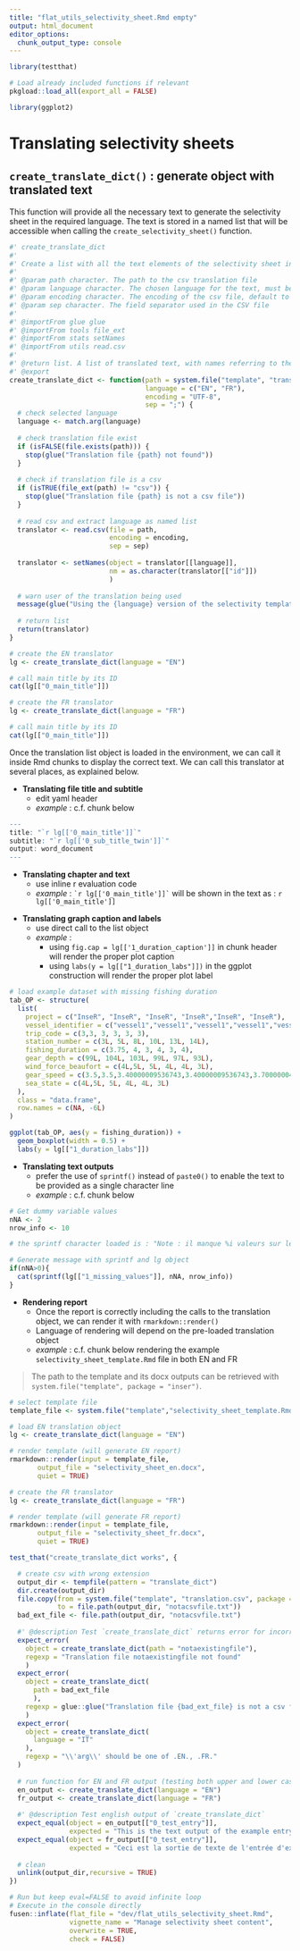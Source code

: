 ```yaml
---
title: "flat_utils_selectivity_sheet.Rmd empty"
output: html_document
editor_options: 
  chunk_output_type: console
---
```


```r
library(testthat)
```

```r
# Load already included functions if relevant
pkgload::load_all(export_all = FALSE)
```

```r
library(ggplot2)
```


# Translating selectivity sheets

## `create_translate_dict()` : generate object with translated text

This function will provide all the necessary text to generate the selectivity sheet in the required language. The text is stored in a named list that will be accessible when calling the `create_selectivity_sheet()` function.

```r
#' create_translate_dict
#' 
#' Create a list with all the text elements of the selectivity sheet in the selected language
#'
#' @param path character. The path to the csv translation file
#' @param language character. The chosen language for the text, must be "FR" or "EN" (default)
#' @param encoding character. The encoding of the csv file, default to "UTF-8"
#' @param sep character. The field separator used in the CSV file
#' 
#' @importFrom glue glue
#' @importFrom tools file_ext
#' @importFrom stats setNames
#' @importFrom utils read.csv
#' 
#' @return list. A list of translated text, with names referring to their location in the sheet
#' @export
create_translate_dict <- function(path = system.file("template", "translation.csv", package = "inser"),
                                  language = c("EN", "FR"),
                                  encoding = "UTF-8",
                                  sep = ";") {
  # check selected language
  language <- match.arg(language)
  
  # check translation file exist
  if (isFALSE(file.exists(path))) {
    stop(glue("Translation file {path} not found"))
  }
  
  # check if translation file is a csv
  if (isTRUE(file_ext(path) != "csv")) {
    stop(glue("Translation file {path} is not a csv file"))
  }
  
  # read csv and extract language as named list
  translator <- read.csv(file = path,
                         encoding = encoding,
                         sep = sep)
  
  translator <- setNames(object = translator[[language]],
                         nm = as.character(translator[["id"]])
                         )
  
  # warn user of the translation being used
  message(glue("Using the {language} version of the selectivity template"))
  
  # return list
  return(translator)
}
```

```r
# create the EN translator
lg <- create_translate_dict(language = "EN")

# call main title by its ID
cat(lg[["0_main_title"]])

# create the FR translator
lg <- create_translate_dict(language = "FR")

# call main title by its ID
cat(lg[["0_main_title"]])
```

Once the translation list object is loaded in the environment, we can call it inside Rmd chunks to display the correct text. We can call this translator at several places, as explained below.

* **Translating file title and subtitle**
  - edit yaml header
  - _example_ : c.f. chunk below
  
```r
---
title: "`r lg[['0_main_title']]`"
subtitle: "`r lg[['0_sub_title_twin']]`"
output: word_document
---
```

* **Translating chapter and text**
  - use inline r evaluation code
  - _example_ : `` `r
lg[['0_main_title']]` `` will be shown in the text as : `r lg[['0_main_title']]`

<!-- line break in r inline code prevents it to be evaluated so we can show the verbatim -->

* **Translating graph caption and labels**
  - use direct call to the list object
  - _example_ :
      - using `fig.cap = lg[['1_duration_caption']]` in chunk header will render the proper plot caption
      - using `labs(y = lg[["1_duration_labs"]])` in the ggplot construction will render the proper plot label
  
```r
# load example dataset with missing fishing duration
tab_OP <- structure(
  list(
    project = c("InseR", "InseR", "InseR", "InseR","InseR", "InseR"),
    vessel_identifier = c("vessel1","vessel1","vessel1","vessel1","vessel1","vessel1"),
    trip_code = c(3,3, 3, 3, 3, 3),
    station_number = c(3L, 5L, 8L, 10L, 13L, 14L),
    fishing_duration = c(3.75, 4, 3, 4, 3, 4),
    gear_depth = c(99L, 104L, 103L, 99L, 97L, 93L),
    wind_force_beaufort = c(4L,5L, 5L, 4L, 4L, 3L),
    gear_speed = c(3.5,3.5,3.40000009536743,3.40000009536743,3.70000004768372,4),
    sea_state = c(4L,5L, 5L, 4L, 4L, 3L)
  ),
  class = "data.frame",
  row.names = c(NA, -6L)
)
```

```r
ggplot(tab_OP, aes(y = fishing_duration)) +
  geom_boxplot(width = 0.5) +
  labs(y = lg[["1_duration_labs"]])
```

* **Translating text outputs**
  - prefer the use of `sprintf()` instead of `paste0()` to enable the text to be provided as a single character line
  - _example_ : c.f. chunk below

```r
# Get dummy variable values
nNA <- 2
nrow_info <- 10

# the sprintf character loaded is : "Note : il manque %i valeurs sur les %i opérations de pêche."

# Generate message with sprintf and lg object
if(nNA>0){
  cat(sprintf(lg[["1_missing_values"]], nNA, nrow_info))
}
```
  

* **Rendering report**
  - Once the report is correctly including the calls to the translation object, we can render it with `rmarkdown::render()`
  - Language of rendering will depend on the pre-loaded translation object
  - _example_ : c.f. chunk below rendering the example `selectivity_sheet_template.Rmd` file in both EN and FR
  
> The path to the template and its docx outputs can be retrieved with `system.file("template", package = "inser")`.

```r
# select template file
template_file <- system.file("template","selectivity_sheet_template.Rmd", package = "inser")

# load EN translation object
lg <- create_translate_dict(language = "EN")

# render template (will generate EN report)
rmarkdown::render(input = template_file,
       output_file = "selectivity_sheet_en.docx",
       quiet = TRUE)

# create the FR translator
lg <- create_translate_dict(language = "FR")

# render template (will generate FR report)
rmarkdown::render(input = template_file,
       output_file = "selectivity_sheet_fr.docx",
       quiet = TRUE)
```


```r
test_that("create_translate_dict works", {

  # create csv with wrong extension
  output_dir <- tempfile(pattern = "translate_dict")
  dir.create(output_dir)
  file.copy(from = system.file("template", "translation.csv", package = "inser"),
            to = file.path(output_dir, "notacsvfile.txt"))
  bad_ext_file <- file.path(output_dir, "notacsvfile.txt")
  
  #' @description Test `create_translate_dict` returns error for incorrect csv or language
  expect_error(
    object = create_translate_dict(path = "notaexistingfile"),
    regexp = "Translation file notaexistingfile not found"
    )
  expect_error(
    object = create_translate_dict(
      path = bad_ext_file
      ),
    regexp = glue::glue("Translation file {bad_ext_file} is not a csv file")
    )
  expect_error(
    object = create_translate_dict(
      language = "IT"
    ),
    regexp = "\\'arg\\' should be one of .EN., .FR."
  )
  
  # run function for EN and FR output (testing both upper and lower case)
  en_output <- create_translate_dict(language = "EN")
  fr_output <- create_translate_dict(language = "FR")
  
  #' @description Test english output of `create_translate_dict`
  expect_equal(object = en_output[["0_test_entry"]],
               expected = "This is the text output of the example entry")
  expect_equal(object = fr_output[["0_test_entry"]],
               expected = "Ceci est la sortie de texte de l'entrée d'exemple")
  
  # clean
  unlink(output_dir,recursive = TRUE)
})
```


```r
# Run but keep eval=FALSE to avoid infinite loop
# Execute in the console directly
fusen::inflate(flat_file = "dev/flat_utils_selectivity_sheet.Rmd",
               vignette_name = "Manage selectivity sheet content",
               overwrite = TRUE,
               check = FALSE)
```

